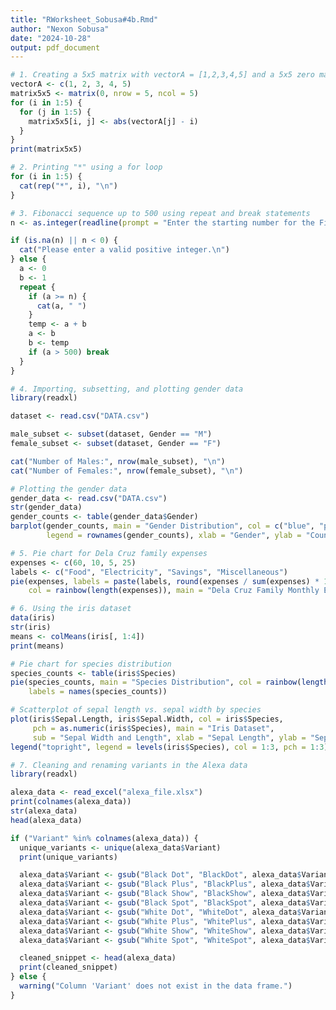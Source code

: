 ```yaml
---
title: "RWorksheet_Sobusa#4b.Rmd"
author: "Nexon Sobusa"
date: "2024-10-28"
output: pdf_document
---
```


```r
# 1. Creating a 5x5 matrix with vectorA = [1,2,3,4,5] and a 5x5 zero matrix
vectorA <- c(1, 2, 3, 4, 5)
matrix5x5 <- matrix(0, nrow = 5, ncol = 5)
for (i in 1:5) {
  for (j in 1:5) {
    matrix5x5[i, j] <- abs(vectorA[j] - i)
  }
}
print(matrix5x5)
```

```r
# 2. Printing "*" using a for loop
for (i in 1:5) {
  cat(rep("*", i), "\n")
}
```

```r
# 3. Fibonacci sequence up to 500 using repeat and break statements
n <- as.integer(readline(prompt = "Enter the starting number for the Fibonacci sequence: "))

if (is.na(n) || n < 0) {
  cat("Please enter a valid positive integer.\n")
} else {
  a <- 0  
  b <- 1
  repeat {
    if (a >= n) {  
      cat(a, " ")
    }
    temp <- a + b
    a <- b
    b <- temp
    if (a > 500) break 
  }
}
```

```r
# 4. Importing, subsetting, and plotting gender data
library(readxl)

dataset <- read.csv("DATA.csv")

male_subset <- subset(dataset, Gender == "M")
female_subset <- subset(dataset, Gender == "F")

cat("Number of Males:", nrow(male_subset), "\n")
cat("Number of Females:", nrow(female_subset), "\n")
```
```r
# Plotting the gender data
gender_data <- read.csv("DATA.csv") 
str(gender_data)
gender_counts <- table(gender_data$Gender)
barplot(gender_counts, main = "Gender Distribution", col = c("blue", "pink"),
        legend = rownames(gender_counts), xlab = "Gender", ylab = "Count")

```
```r
# 5. Pie chart for Dela Cruz family expenses
expenses <- c(60, 10, 5, 25)
labels <- c("Food", "Electricity", "Savings", "Miscellaneous")
pie(expenses, labels = paste(labels, round(expenses / sum(expenses) * 100), "%"),
    col = rainbow(length(expenses)), main = "Dela Cruz Family Monthly Expenses")
```



```r
# 6. Using the iris dataset
data(iris)
str(iris)
means <- colMeans(iris[, 1:4])
print(means)
```

```r
# Pie chart for species distribution
species_counts <- table(iris$Species)
pie(species_counts, main = "Species Distribution", col = rainbow(length(species_counts)),
    labels = names(species_counts))
```

```r
# Scatterplot of sepal length vs. sepal width by species
plot(iris$Sepal.Length, iris$Sepal.Width, col = iris$Species,
     pch = as.numeric(iris$Species), main = "Iris Dataset", 
     sub = "Sepal Width and Length", xlab = "Sepal Length", ylab = "Sepal Width")
legend("topright", legend = levels(iris$Species), col = 1:3, pch = 1:3)
```

```r
# 7. Cleaning and renaming variants in the Alexa data
library(readxl)

alexa_data <- read_excel("alexa_file.xlsx")
print(colnames(alexa_data))
str(alexa_data)
head(alexa_data)

if ("Variant" %in% colnames(alexa_data)) {  
  unique_variants <- unique(alexa_data$Variant)  
  print(unique_variants)

  alexa_data$Variant <- gsub("Black Dot", "BlackDot", alexa_data$Variant)
  alexa_data$Variant <- gsub("Black Plus", "BlackPlus", alexa_data$Variant)
  alexa_data$Variant <- gsub("Black Show", "BlackShow", alexa_data$Variant)
  alexa_data$Variant <- gsub("Black Spot", "BlackSpot", alexa_data$Variant)
  alexa_data$Variant <- gsub("White Dot", "WhiteDot", alexa_data$Variant)
  alexa_data$Variant <- gsub("White Plus", "WhitePlus", alexa_data$Variant)
  alexa_data$Variant <- gsub("White Show", "WhiteShow", alexa_data$Variant)
  alexa_data$Variant <- gsub("White Spot", "WhiteSpot", alexa_data$Variant)

  cleaned_snippet <- head(alexa_data)
  print(cleaned_snippet)
} else {
  warning("Column 'Variant' does not exist in the data frame.")
}

```